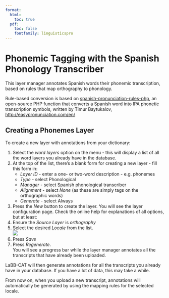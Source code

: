 ```yaml
---
format:
  html:
    toc: true
  pdf: 
    toc: false
    fontfamily: linguisticspro
---
```

# Phonemic Tagging with the Spanish Phonology Transcriber

This layer manager annotates Spanish words their phonemic transcription, based on rules that map orthography to phonology.

Rule-based conversion is based on 
[spanish-pronunciation-rules-php](https://github.com/easypronunciation/spanish-pronunciation-rules-php), 
an open-source PHP function that converts a Spanish word into IPA phonetic transcription symbols, written by Timur Baytukalov,
<http://easypronunciation.com/en/>

## Creating a Phonemes Layer

To create a new layer with annotations from your dictionary:

1. Select the *word layers* option on the menu - this will display a list of all the word layers you already have in the database.
1. At the top of the list, there's a blank form for creating a new layer  - fill this form in:
    - *Layer ID* - enter a one- or two-word description - e.g. phonemes
    - *Type* - select Phonological
    - *Manager* - select Spanish phonological transcriber
    - *Alignment* - select *None* (as these are simply tags on the orthographic words)
    - *Generate* - select Always
1. Press the *New* button to create the layer. 
    You will see the layer configuration page. Check the online help for explanations of all options, but at least:
1. Ensure the *Source Layer* is *orthography*
1. Select the desired *Locale* from the list.  
  ![](SpanishPhonologyConfiguration.png)
1. Press *Save*
1. Press *Regenerate*.  
    You will see a progress bar while the layer manager annotates all the transcripts that have already been uploaded.

LaBB-CAT will then generate annotations for all the transcripts you already have in your database.  If you have a lot of data, this may take a while.  

From now on, when you upload a new transcript, annotations will automatically be generated by using the mapping rules for the selected locale.